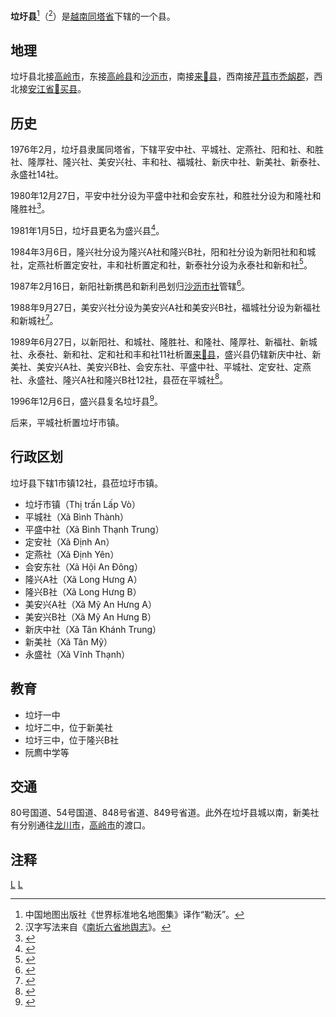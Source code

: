 {{Infobox Settlement
|name                   = 垃圩县
|settlement_type        = 县
|official_name          = 
|other_name             = 
|native_name            = {{lang|vi|Huyện Lấp Vò}}
|nickname               = 
|motto                  = 
|image_skyline          = Vam Cong Bridge.jpg
|imagesize              = 
|image_caption          = 
|image_flag             = 
|flag_size              = 
|image_seal             = 
|seal_size              = 
|image_shield           = 
|shield_size            = 
|image_blank_emblem     = 
|blank_emblem_size      = 
|image_map              = {{Infobox mapframe|frame-width=250|zoom=10}}
|mapsize                = 
|map_caption            = 
|image_map1             = 
|mapsize1               = 
|map_caption1           = 
|pushpin_map            = Vietnam
|pushpin_label_position = bottom
|pushpin_map_caption    = 
|pushpin_map1           = 
|pushpin_label_position1= 
|pushpin_map_caption1   = 
|subdivision_type       = 国家
|subdivision_name       = {{flag|Vietnam}}
|subdivision_type1      = [[越南行政区划|省]]
|subdivision_name1      = [[同塔省|同塔省]]
|subdivision_type2      = 行政区划
|subdivision_name2      = 1市镇12社
|subdivision_type3      = 
|subdivision_name3      = 
|seat_type              = 县莅
|seat                   = {{link-vi|垃圩市镇|Lấp Vò (thị trấn)}}
|government_type        = 
|leader_title           = 
|leader_name            = 
|leader_title1          = 
|leader_name1           = 
|established_title      = 
|established_date       = 
|area_magnitude         = 
|unit_pref              = 
|area_footnotes         = 
|area_total_km2         = 244.38
|area_land_km2          = 
|area_water_km2         = 
|area_water_percent     = 
|area_urban_km2         = 
|area_metro_km2         = 
|population_as_of       = 2019年
|population_footnotes   = 
|population_note        = 
|population_total       = 180627
|population_density_km2 = auto
|population_metro             = 
|population_density_metro_km2 = 
|population_urban             = 
|population_density_urban_km2 = 
|timezone               = [[越南标准时间|越南标准时间]]
|utc_offset             = +7
|elevation_footnotes    = 
|elevation_m            = 
|coor_type              = 
|coordinates            = 
|postal_code_type       = 
|postal_code            = 
|area_code              = 
|website                = [https://lapvo.dongthap.gov.vn 垃圩县电子信息门户网站]
|footnotes              = 
}}
'''垃圩县'''<ref>中国地图出版社《世界标准地名地图集》译作“勒沃”。</ref>（{{vie|v='''Huyện Lấp Vò'''|hn=縣垃圩}}<ref>汉字写法来自《[[南圻六省地舆志|南圻六省地舆志]]》。</ref>）是[[越南|越南]][[同塔省|同塔省]]下辖的一个县。

==地理==
垃圩县北接[[高岭市|高岭市]]，东接[[高岭县|高岭县]]和[[沙沥市|沙沥市]]，南接[[来𡑵县|来𡑵县]]，西南接[[芹苴市|芹苴市]][[禿衂郡|禿衂郡]]，西北接[[安江省|安江省]][[𢄂买县_(安江省)|𢄂买县]]。

==历史==
1976年2月，垃圩县隶属同塔省，下辖平安中社、平城社、定燕社、阳和社、和胜社、隆厚社、隆兴社、美安兴社、丰和社、福城社、新庆中社、新美社、新泰社、永盛社14社。

1980年12月27日，平安中社分设为平盛中社和会安东社，和胜社分设为和隆社和隆胜社<ref>{{Cite web |url=https://thuvienphapluat.vn/van-ban/Bo-may-hanh-chinh/Quyet-dinh-382-CP-dieu-chinh-dia-gioi-xa-thuoc-tinh-Dong-Thap/44208/noi-dung.aspx |title=Quyết định 382-CP năm 1980 điều chỉnh địa giới một số xã thuộc tỉnh Đồng Tháp do Hội đồng Chính phủ ban hành |accessdate=2020-01-21 |archive-date=2020-03-28 |archive-url=https://web.archive.org/web/20200328071236/https://thuvienphapluat.vn/van-ban/Bo-may-hanh-chinh/Quyet-dinh-382-CP-dieu-chinh-dia-gioi-xa-thuoc-tinh-Dong-Thap/44208/noi-dung.aspx |dead-url=no }}</ref>。

1981年1月5日，垃圩县更名为盛兴县<ref>{{Cite web |url=https://thuvienphapluat.vn/van-ban/Bo-may-hanh-chinh/Quyet-dinh-4-CP-chia-huyen-Cao-Lanh-thanh-huyen-Cao-Lanh-Thap-Muoi-doi-ten-huyen-Lap-Vo-thanhThanh-Hung-Dong-Thap-thuoc-tinh-Dong-Thap-43033.aspx |title=Quyết định 4-CP năm 1981 về việc chia huyện Cao Lãnh thành hai huyện: huyện Cao Lãnh và huyện Tháp Mười và đổi tên huyện Lấp Vò thành huyện Thạnh Hưng thuộc tỉnh Đồng Tháp do Hội đồng Chính phủ ban hành |accessdate=2020-01-21 |archive-date=2019-04-25 |archive-url=https://web.archive.org/web/20190425135816/https://thuvienphapluat.vn/van-ban/Bo-may-hanh-chinh/Quyet-dinh-4-CP-chia-huyen-Cao-Lanh-thanh-huyen-Cao-Lanh-Thap-Muoi-doi-ten-huyen-Lap-Vo-thanhThanh-Hung-Dong-Thap-thuoc-tinh-Dong-Thap-43033.aspx |dead-url=no }}</ref>。

1984年3月6日，隆兴社分设为隆兴A社和隆兴B社，阳和社分设为新阳社和和城社，定燕社析置定安社，丰和社析置定和社，新泰社分设为永泰社和新和社<ref>{{Cite web |url=https://thuvienphapluat.vn/van-ban/Bo-may-hanh-chinh/Quyet-dinh-36-HDBT-phan-vach-dia-gioi-xa-thuoc-tinh-Dong-Thap-43416.aspx |title=Quyết định 36-HĐBT năm 1984 phân vạch địa giới một số xã thuộc tỉnh Đồng Tháp do Hội đồng Bộ trưởng ban hành |accessdate=2020-01-21 |archive-date=2020-03-27 |archive-url=https://web.archive.org/web/20200327174727/https://thuvienphapluat.vn/van-ban/bo-may-hanh-chinh/Quyet-dinh-36-HDBT-phan-vach-dia-gioi-xa-thuoc-tinh-Dong-Thap-43416.aspx |dead-url=no }}</ref>。

1987年2月16日，新阳社新携邑和新利邑划归[[沙沥市社|沙沥市社]]管辖<ref>{{Cite web |url=https://thuvienphapluat.vn/van-ban/Bo-may-hanh-chinh/Quyet-dinh36-HDBT-dieu-chinh-dia-gioi-hanh-chinh-huyen-Cao-Lanh-Thanh-Hung-thi-xa-Cao-Lanh-Sa-Dec-tinh-Dong-Thap-37291.aspx |title=Quyết định 36-HĐBT năm 1987 về việc điều chỉnh địa giới hành chính huyện Cao Lãnh, Thạnh Hưng, thị xã Cao Lãnh và thị xã Sa Đéc thuộc tỉnh Đồng Tháp do Hội đồng Bộ trưởng ban hành |accessdate=2020-01-21 |archive-date=2020-04-01 |archive-url=https://web.archive.org/web/20200401165950/https://thuvienphapluat.vn/van-ban/Bo-may-hanh-chinh/Quyet-dinh36-HDBT-dieu-chinh-dia-gioi-hanh-chinh-huyen-Cao-Lanh-Thanh-Hung-thi-xa-Cao-Lanh-Sa-Dec-tinh-Dong-Thap-37291.aspx |dead-url=no }}</ref>。

1988年9月27日，美安兴社分设为美安兴A社和美安兴B社，福城社分设为新福社和新城社<ref>{{Cite web |url=https://thuvienphapluat.vn/van-ban/Bo-may-hanh-chinh/Quyet-dinh-149-HDBT-phan-vach-lai-dia-gioi-hanh-chinh-mot-so-xa-thi-tran-cua-cac-huyen-Thanh-hung-Chau-thanh-va-Hong-ngu-tinh-Dong-Thap/37627/noi-dung.aspx |title=Quyết định 149-HĐBT năm 1988 về việc phân vạch lại địa giới hành chính một số xã, thị trấn của các huyện Thạnh hưng, Châu thành và Hồng ngự thuộc tỉnh Đồng tháp do Hội đồng Bộ trưởng ban hành |accessdate=2020-01-21 |archive-date=2018-07-14 |archive-url=https://web.archive.org/web/20180714164712/https://thuvienphapluat.vn/van-ban/Bo-may-hanh-chinh/Quyet-dinh-149-HDBT-phan-vach-lai-dia-gioi-hanh-chinh-mot-so-xa-thi-tran-cua-cac-huyen-Thanh-hung-Chau-thanh-va-Hong-ngu-tinh-Dong-Thap/37627/noi-dung.aspx |dead-url=no }}</ref>。

1989年6月27日，以新阳社、和城社、隆胜社、和隆社、隆厚社、新福社、新城社、永泰社、新和社、定和社和丰和社11社析置[[来𡑵县|来𡑵县]]，盛兴县仍辖新庆中社、新美社、美安兴A社、美安兴B社、会安东社、平盛中社、平城社、定安社、定燕社、永盛社、隆兴A社和隆兴B社12社，县莅在平城社<ref>{{Cite web |url=https://thuvienphapluat.vn/van-ban/Bo-may-hanh-chinh/Quyet-dinh-77-HDBT-chia-huyen-Thach-Hung-va-dieu-chinh-dia-gioi-hanh-chinh-mot-so-xa-cua-huyen-Cao-Lanh-tinh-Dong-Thap/37796/noi-dung.aspx |title=Quyết định 77-HĐBT năm 1989 về việc chia huyện Thạch Hưng và điều chỉnh địa giới hành chính một số xã của huyện Cao Lãnh thuộc tỉnh Đồng Tháp do Hội đồng Bộ trưởng ban hành |accessdate=2020-01-21 |archive-date=2019-04-06 |archive-url=https://web.archive.org/web/20190406030114/https://thuvienphapluat.vn/van-ban/Bo-may-hanh-chinh/Quyet-dinh-77-HDBT-chia-huyen-Thach-Hung-va-dieu-chinh-dia-gioi-hanh-chinh-mot-so-xa-cua-huyen-Cao-Lanh-tinh-Dong-Thap/37796/noi-dung.aspx |dead-url=no }}</ref>。

1996年12月6日，盛兴县复名垃圩县<ref>{{Cite web |url=https://thuvienphapluat.vn/van-ban/Bo-may-hanh-chinh/Nghi-dinh-81-CP-doi-ten-huyen-Thanh-Hung-thuoc-tinh-Dong-Thap-thanh-huyen-Lap-Vo-40237.aspx |title=Nghị định 81-CP năm 1996 về việc đổi tên huyện Thanh Hưng thuộc tỉnh Đồng Tháp thánh huyện Lấp Vò |accessdate=2020-01-21 |archive-date=2020-02-20 |archive-url=https://web.archive.org/web/20200220105401/https://thuvienphapluat.vn/van-ban/Bo-may-hanh-chinh/Nghi-dinh-81-CP-doi-ten-huyen-Thanh-Hung-thuoc-tinh-Dong-Thap-thanh-huyen-Lap-Vo-40237.aspx |dead-url=no }}</ref>。

后来，平城社析置垃圩市镇。

==行政区划==
垃圩县下辖1市镇12社，县莅垃圩市镇。
*垃圩市镇（Thị trấn Lấp Vò）
*平城社（Xã Bình Thành）
*平盛中社（Xã  Bình Thạnh Trung）
*定安社（Xã Định An）
*定燕社（Xã Định Yên）
*会安东社（Xã Hội An Đông）
*隆兴A社（Xã Long Hưng A）
*隆兴B社（Xã Long Hưng B）
*美安兴A社（Xã Mỹ An Hưng A）
*美安兴B社（Xã Mỹ An Hưng B）
*新庆中社（Xã Tân Khánh Trung）
*新美社（Xã Tân Mỹ）
*永盛社（Xã Vĩnh Thạnh）

==教育==
*垃圩一中
*垃圩二中，位于新美社
*垃圩三中，位于隆兴B社
*阮廌中学等

==交通==
80号国道、54号国道、848号省道、849号省道。此外在垃圩县城以南，新美社有分别通往[[龙川市|龙川市]]，[[高岭市|高岭市]]的渡口。

==注释==
{{reflist}}

{{同塔省行政区划}}
{{越南九龙江三角洲之县市镇区域划分}}

[[Category:越南县份|L]]
[[Category:同塔省|L]]